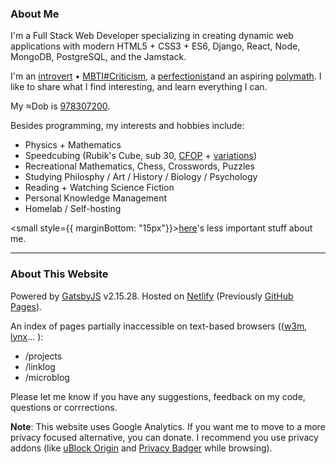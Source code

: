 
<Head title="About" />

### About Me

I'm a Full Stack Web Developer specializing in creating dynamic web applications with modern HTML5 + CSS3 + ES6, Django, React, Node, MongoDB, PostgreSQL, and the Jamstack.

I'm an [introvert](http://typelogic.com/intj.html) &bull; [MBTI#Criticism](https://en.wikipedia.org/wiki/Myers-Briggs_Type_Indicator#Criticism), a [perfectionist](https://en.wikipedia.org/wiki/Perfectionism_(psychology))and an aspiring [polymath](https://en.wikipedia.org/wiki/Polymath). I like to share what I find interesting, and learn everything I can.

My &asymp;Dob is [978307200](https://duckduckgo.com/?q=unix+time+978307200).

Besides programming, my interests and hobbies include:
- Physics + Mathematics
- Speedcubing (Rubik's Cube, sub 30, [CFOP](https://en.wikipedia.org/wiki/CFOP_Method) + [variations](https://en.wikipedia.org/wiki/Rubik's_Cube#Variations))
- Recreational Mathematics, Chess, Crosswords, <Link to="/puzzles">Puzzles</Link>
- Studying Philosphy / Art / History / Biology / Psychology
- <Link to="/books">Reading</Link> + <Link to="/movies-tv">Watching</Link> Science Fiction
- Personal Knowledge Management
- Homelab / Self-hosting

<small style={{ marginBottom: "15px"}}><a href="/useless.txt">here</a>'s less important stuff about me.</small>

---

### About This Website

Powered by [GatsbyJS](https://github.com/gatsbyjs/gatsby) v2.15.28\. Hosted on [Netlify](https://netlify.com/) (Previously [GitHub Pages](https://pages.github.com/)).

An index of pages partially inaccessible on text-based browsers (([w3m](http://w3m.sourceforge.net/), [lynx](https://lynx.browser.org/)... ):
- <Link to="/projects">/projects</Link>
- <Link to="/linklog">/linklog</Link>
- <Link to="/microblog">/microblog</Link>

Please <Link to="/contact">let me know</Link> if you have any suggestions, feedback on my code, questions or corrrections.

__Note__: This website uses Google Analytics. If you want me to move to a more privacy focused alternative, you can <Link to="/donate">donate</Link>. I recommend you use privacy addons (like [uBlock Origin](https://github.com/gorhill/uBlock) and [Privacy Badger](https://github.com/EFForg/privacybadger/) while browsing).

<LastUpdatedPages date="March 13, 2020"/>
